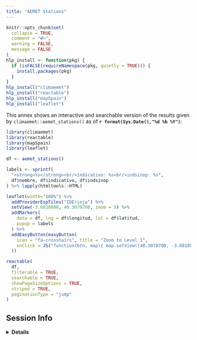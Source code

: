 ---
title: "AEMET Stations"
---

```{r knitropts, include=FALSE}
knitr::opts_chunk$set(
  collapse = TRUE,
  comment = "#>",
  warning = FALSE,
  message = FALSE
)
hlp_install <- function(pkg) {
  if (isFALSE(requireNamespace(pkg, quietly = TRUE))) {
    install.packages(pkg)
  }
}
hlp_install("climaemet")
hlp_install("reactable")
hlp_install("mapSpain")
hlp_install("leaflet")
```

This annex shows an interactive and searchable version of the results given by
`climaemet::aemet_stations()` as of **`r format(Sys.Date(),"%d %b %Y")`**:
```{r leaflet, echo=FALSE}

library(climaemet)
library(reactable)
library(mapSpain)
library(leaflet)

df <- aemet_stations()

labels <- sprintf(
  "<strong>%s</strong><br/>indicativo: %s<br/>indsinop: %s",
  df$nombre, df$indicativo, df$indsinop
) %>% lapply(htmltools::HTML)

leaflet(width="100%") %>%
  addProviderEspTiles("IDErioja") %>%
  setView(-3.6810800, 40.3070700, zoom = 5) %>%
  addMarkers(
    data = df, lng = df$longitud, lat = df$latitud,
    popup = labels
  ) %>%
  addEasyButton(easyButton(
    icon = "fa-crosshairs", title = "Zoom to Level 1",
    onClick = JS("function(btn, map){ map.setView([40.3070700, -3.6810800], 5); }")
  ))
```


```{r stations, echo=FALSE}


reactable(
  df,
  filterable = TRUE,
  searchable = TRUE,
  showPageSizeOptions = TRUE,
  striped = TRUE,
  paginationType = "jump"
)
```


## Session Info

<details>
  <summary><strong>Details</strong></summary>
```{r session_info, echo=FALSE}
sessionInfo()
```
</details>
